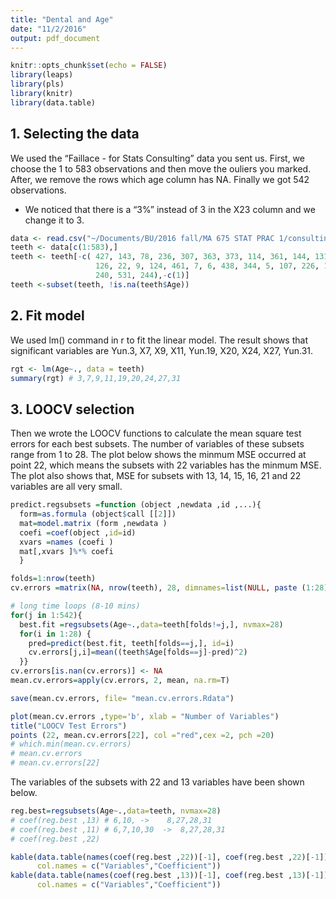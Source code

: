 ```yaml
---
title: "Dental and Age"
date: "11/2/2016"
output: pdf_document
---
```


```r
knitr::opts_chunk$set(echo = FALSE)
library(leaps)
library(pls)
library(knitr)
library(data.table)
```

## 1. Selecting the data

We used the "Faillace - for Stats Consulting" data you sent us. First, we choose the 1 to 583 observations and then move the ouliers you marked. After, we remove the rows which age column has NA. Finally we got 542 observations.

* We noticed that there is a "3%" instead of 3 in the X23 column and we change it to 3.
```r
data <- read.csv("~/Documents/BU/2016 fall/MA 675 STAT PRAC 1/consulting/Dental & Age/data/Faillace - for Stats Consulting.csv")
teeth <- data[c(1:583),]
teeth <- teeth[-c( 427, 143, 78, 236, 307, 363, 373, 114, 361, 144, 131, 95, 13, 
                   126, 22, 9, 124, 461, 7, 6, 438, 344, 5, 107, 226, 199, 343, 
                   240, 531, 244),-c(1)]
teeth <-subset(teeth, !is.na(teeth$Age))
```



## 2. Fit model

We used lm() command in r to fit the linear model. The result shows that significant variables are Yun.3, X7, X9, X11, Yun.19, X20, X24, X27, Yun.31.

```r
rgt <- lm(Age~., data = teeth)
summary(rgt) # 3,7,9,11,19,20,24,27,31
```



## 3. LOOCV selection 

Then we wrote the LOOCV functions to calculate the mean square test errors for each best subsets. The number of variables of these subsets range from 1 to 28. The plot below shows the minmum MSE occurred at point 22, which means the subsets with 22 variables has the minmum MSE. The plot also shows that, MSE for subsets with 13, 14, 15, 16, 21 and 22 variables are all very small. 

```r
predict.regsubsets =function (object ,newdata ,id ,...){
  form=as.formula (object$call [[2]])
  mat=model.matrix (form ,newdata )
  coefi =coef(object ,id=id)
  xvars =names (coefi )
  mat[,xvars ]%*% coefi
  }
```


```r
folds=1:nrow(teeth)
cv.errors =matrix(NA, nrow(teeth), 28, dimnames=list(NULL, paste (1:28)))

# long time loops (8-10 mins)
for(j in 1:542){
  best.fit =regsubsets(Age~.,data=teeth[folds!=j,], nvmax=28)
  for(i in 1:28) {
    pred=predict(best.fit, teeth[folds==j,], id=i)
    cv.errors[j,i]=mean((teeth$Age[folds==j]-pred)^2)
  }}
cv.errors[is.nan(cv.errors)] <- NA
mean.cv.errors=apply(cv.errors, 2, mean, na.rm=T)

save(mean.cv.errors, file= "mean.cv.errors.Rdata")
```


```r
plot(mean.cv.errors ,type='b', xlab = "Number of Variables")
title("LOOCV Test Errors")
points (22, mean.cv.errors[22], col ="red",cex =2, pch =20)
# which.min(mean.cv.errors)
# mean.cv.errors
# mean.cv.errors[22]
```



The variables of the subsets with 22 and 13 variables have been shown below.

```r
reg.best=regsubsets(Age~.,data=teeth, nvmax=28)
# coef(reg.best ,13) # 6,10, ->    8,27,28,31
# coef(reg.best ,11) # 6,7,10,30  ->  8,27,28,31
# coef(reg.best ,22)

kable(data.table(names(coef(reg.best ,22))[-1], coef(reg.best ,22)[-1]),
      col.names = c("Variables","Coefficient"))
kable(data.table(names(coef(reg.best ,13))[-1], coef(reg.best ,13)[-1]),
      col.names = c("Variables","Coefficient"))
```


